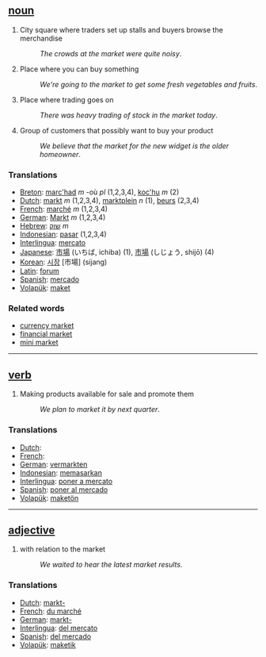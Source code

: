 == [[noun]] ==

#City square where traders set up stalls and buyers browse the merchandise
#:''The crowds at the market were quite noisy''.
#Place where you can buy something
#:''We're going to the market to get some fresh vegetables and fruits''.
#Place where trading goes on
#:''There was heavy trading of stock in the market today''.
#Group of customers that possibly want to buy your product
#:''We believe that the market for the new widget is the older homeowner''.

=== Translations ===
*[[Breton]]: [[marc'had]] ''m'' -où ''pl'' (1,2,3,4), [[koc'hu]] ''m'' (2)
*[[Dutch]]: [[markt]] ''m'' (1,2,3,4), [[marktplein]] ''n'' (1), [[beurs]] (2,3,4)
*[[French]]: [[marché]] ''m'' (1,2,3,4)
*[[German]]: [[Markt]] ''m'' (1,2,3,4)
*[[Hebrew]]: [[שוק]] ''m''
*[[Indonesian]]: [[pasar]] (1,2,3,4)
*[[Interlingua]]: [[mercato]]
*[[Japanese]]: [[市場]] (いちば, ichiba) (1), [[市場]] (しじょう, shijō) (4)
*[[Korean]]: [[시장]] [市場] (sijang)
*[[Latin]]: [[forum]]
*[[Spanish]]: [[mercado]]
*[[Volapük]]: [[maket]]

=== Related words ===

*[[currency market]]
*[[financial market]]
*[[mini market]]

----

== [[verb]] ==

#Making products available for sale and promote them
#:''We plan to market it by next quarter''.

=== Translations ===
*[[Dutch]]: [[]]
*[[French]]: [[]]
*[[German]]: [[vermarkten]]
*[[Indonesian]]: [[pasar|memasarkan]]
*[[Interlingua]]: [[poner a mercato]]
*[[Spanish]]: [[poner al mercado]]
*[[Volapük]]: [[maketön]]

----

== [[adjective]] ==

#with relation to the market
#:''We waited to hear the latest market results''.

=== Translations ===
*[[Dutch]]: [[markt-]]
*[[French]]: [[du marché]]
*[[German]]: [[markt-]]
*[[Interlingua]]: [[del mercato]]
*[[Spanish]]: [[del mercado]]
*[[Volapük]]: [[maketik]]